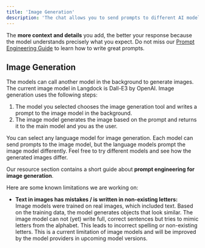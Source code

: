 ```yaml
---
title: 'Image Generation'
description: 'The chat allows you to send prompts to different AI models and receive a response based on your question. You can use various tools to work with documents, search the web, or perform other operations in the chat. These tools are different capabilities the models have. Describe what you want to do, and the model will choose the right tool automatically based on your request.'
---
```


<Tip>The **more context and details** you add, the better your response because the model understands precisely what you expect. Do not miss our [Prompt Engineering Guide](https://docs.langdock.com/ressources/prompt-elements) to learn how to write great prompts.</Tip>

## Image Generation
The models can call another model in the background to generate images. The current image model in Langdock is Dall-E3 by OpenAI.
Image generation uses the following steps:

1. The model you selected chooses the image generation tool and writes a prompt to the image model in the background.
2. The image model generates the image based on the prompt and returns it to the main model and you as the user.

You can select any language model for image generation. Each model can send prompts to the image model, but the language models prompt the image model differently. Feel free to try different models and see how the generated images differ.

Our resource section contains a short guide about **prompt engineering for image generation**.

Here are some known limitations we are working on:
- **Text in images has mistakes / is written in non-existing letters:** <br />
Image models were trained on real images, which included text. Based on the training data, the model generates objects that look similar. The image model can not (yet) write full, correct sentences but tries to mimic letters from the alphabet. This leads to incorrect spelling or non-existing letters. This is a current limitation of image models and will be improved by the model providers in upcoming model versions.